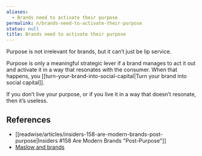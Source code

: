 ```yaml
---
aliases:
  - Brands need to activate their purpose
permalink: n/brands-need-to-activate-their-purpose
status: null
title: Brands need to activate their purpose
---
```

Purpose is not irrelevant for brands, but it can’t just be lip service.

Purpose is only a meaningful strategic lever if a brand manages to act it out and activate it in a way that resonates with the consumer. When that happens, you [[turn-your-brand-into-social-capital|Turn your brand into social capital]].

If you don’t live your purpose, or if you live it in a way that doesn’t resonate, then it’s useless.

## References

- [[readwise/articles/insiders-158-are-modern-brands-post-purpose|Insiders #158 Are Modern Brands "Post-Purpose"]]
- [Maslow and brands](https://nebulab.com/newsletter/maslow-and-brands)
